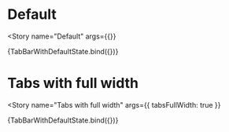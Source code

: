 

<Meta
  title="Components/Tabbed Navigation/Tab Bar"
  decorators={decorators}
/>

# Default

<Story
  name="Default"
  args={{}}
>
  {TabBarWithDefaultState.bind({})}
</Story>

# Tabs with full width
<Story
  name="Tabs with full width"
  args={{ tabsFullWidth: true }}
>
  {TabBarWithDefaultState.bind({})}
</Story>
